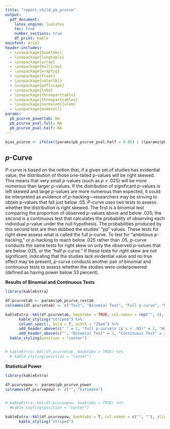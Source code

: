 ```yaml
---
title: "report_child_pb_pcurve"
output:
  pdf_document:
    latex_engine: lualatex
    toc: true
    number_sections: true
    df_print: kable
mainfont: Arial
header-includes:
  - \usepackage{booktabs}
  - \usepackage{longtable}
  - \usepackage{array}
  - \usepackage{multirow}
  - \usepackage{wrapfig}
  - \usepackage{float}
  - \usepackage{colortbl}
  - \usepackage{pdflscape}
  - \usepackage{tabu}
  - \usepackage{threeparttable}
  - \usepackage{threeparttablex}
  - \usepackage[normalem]{ulem}
  - \usepackage{makecell}
params:
  pb_pcurve_powertab: NA
  pb_pcurve_pval.full: NA
  pb_pcurve_pval.half: NA
---
```


```r
bias_pcurve <- ifelse((params$pb_pcurve_pval.half < 0.05) | ((params$pb_pcurve_pval.half < 0.1) & params$pb_pcurve_pval.full < 0.1), "no bias", "bias")
```


## _p_-Curve

_P_-curve is based on the notion that, if a given set of studies has evidential value, the distribution of those one-tailed p-values will be right skewed. This means that very small _p_-values (such as _p_ < .025) will be more numerous than larger _p_-values. If the distribution of significant _p_-values is left skewed and large _p_-values are more numerous than expected, it could be interpreted as evidence of _p_-hacking—researchers may be striving to obtain p-values that fall just below .05. _P_-curve uses two tests to assess whether the distribution is right skewed. The first is a binomial test comparing the proportion of observed _p_-values above and below .025; the second is a continuous test that calculates the probability of observing each individual _p_-value under the null hypothesis. The probabilities produced by this second test are then dubbed the studies’ “pp” values. These tests for right skew assess what is called the full _p_-curve. To test for “ambitious _p_-hacking,” or _p_-hacking to reach below .025 rather than .05, _p_-curve conducts the same tests for right skew on only the observed _p_-values that are below .025, or the “half _p_-curve.” If these tests for right skew are not significant, indicating that the studies lack evidential value and no true effect may be present, _p_-curve conducts another pair of binomial and continuous tests to assess whether the studies were underpowered (defined as having power below 33 percent).

**Results of Binomial and Continuous Tests**

```r
library(kableExtra)

df.pcurvetab <- params$pb_pcurve_restab
colnames(df.pcurvetab) <- c("Test", "Binomial Test", "Full p-curve", "Half p-curve")

kableExtra::kbl(df.pcurvetab, booktabs = TRUE, col.names = rep("", 4), align = c("l", rep("c", 3))) %>%
      kable_styling("striped") %>%
      column_spec(1, bold = T, width = "25em") %>%
      add_header_above(c(" " = 2, "Full p-curve\n (p's < .05)" = 1, "Half p-curve\n (p's < .05)" = 1)) %>%
      add_header_above(c("", "Binomial Test" = 1, "Continuous Test" = 2)) %>%
  kable_styling(position = "center")


# kableExtra::kbl(df.pcurvetab, booktabs = TRUE) %>%
  # kable_styling(position = "center")
```


**Statistical Power**

```r
library(kableExtra)

df.pcurvepow <- params$pb_pcurve_power
colnames(df.pcurvepow) <- c("", "Estimate")


# kableExtra::kbl(df.pcurvepow, booktabs = TRUE) %>% 
  #kable_styling(position = "center")

kableExtra::kbl(df.pcurvepow, booktabs = T, col.names = c("", ""), align = c("l", "l")) %>%
      kable_styling("striped")
```
